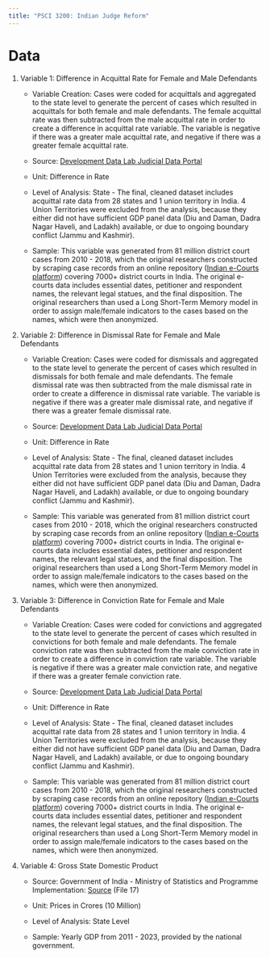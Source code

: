```yaml
---
title: "PSCI 3200: Indian Judge Reform"
---
```


# Data

1.  Variable 1: Difference in Acquittal Rate for Female and Male Defendants

    -   Variable Creation: Cases were coded for acquittals and aggregated to the state level to generate the percent of cases which resulted in acquittals for both female and male defendants. The female acquittal rate was then subtracted from the male acquittal rate in order to create a difference in acquittal rate variable. The variable is negative if there was a greater male acquittal rate, and negative if there was a greater female acquittal rate. 

    -   Source: [Development Data Lab Judicial Data Portal](https://www.devdatalab.org/judicial-data)

    -   Unit: Difference in Rate 

    -   Level of Analysis: State - The final, cleaned dataset includes acquittal rate data from 28 states and 1 union territory in India. 4 Union Territories were excluded from the analysis, because they either did not have sufficient GDP panel data (Diu and Daman, Dadra Nagar Haveli, and Ladakh) available, or due to ongoing boundary conflict (Jammu and Kashmir).

    -   Sample: This variable was generated from 81 million district court cases from 2010 - 2018, which the original researchers constructed by scraping case records from an online repository ([Indian e-Courts platform](https://districts.ecourts.gov.in/)) covering 7000+ district courts in India. The original e-courts data includes essential dates, petitioner and respondent names, the relevant legal statues, and the final disposition. The original researchers than used a Long Short-Term Memory model in order to assign male/female indicators to the cases based on the names, which were then anonymized.  

2.  Variable 2: Difference in Dismissal Rate for Female and Male Defendants 

    -   Variable Creation: Cases were coded for dismissals and aggregated to the state level to generate the percent of cases which resulted in dismissals for both female and male defendants. The female dismissal rate was then subtracted from the male dismissal rate in order to create a difference in dismissal rate variable. The variable is negative if there was a greater male dismissal rate, and negative if there was a greater female dismissal rate.

    -   Source: [Development Data Lab Judicial Data Portal](https://www.devdatalab.org/judicial-data)

    -   Unit: Difference in Rate 

    -   Level of Analysis: State - The final, cleaned dataset includes acquittal rate data from 28 states and 1 union territory in India. 4 Union Territories were excluded from the analysis, because they either did not have sufficient GDP panel data (Diu and Daman, Dadra Nagar Haveli, and Ladakh) available, or due to ongoing boundary conflict (Jammu and Kashmir).

    -   Sample: This variable was generated from 81 million district court cases from 2010 - 2018, which the original researchers constructed by scraping case records from an online repository ([Indian e-Courts platform](https://districts.ecourts.gov.in/)) covering 7000+ district courts in India. The original e-courts data includes essential dates, petitioner and respondent names, the relevant legal statues, and the final disposition. The original researchers than used a Long Short-Term Memory model in order to assign male/female indicators to the cases based on the names, which were then anonymized.  

3.  Variable 3: Difference in Conviction Rate for Female and Male Defendants 

    -   Variable Creation: Cases were coded for convictions and aggregated to the state level to generate the percent of cases which resulted in convictions for both female and male defendants. The female conviction rate was then subtracted from the male conviction rate in order to create a difference in conviction rate variable. The variable is negative if there was a greater male conviction rate, and negative if there was a greater female conviction rate. 

    -   Source: [Development Data Lab Judicial Data Portal](https://www.devdatalab.org/judicial-data)

    -   Unit: Difference in Rate 

    -   Level of Analysis: State - The final, cleaned dataset includes acquittal rate data from 28 states and 1 union territory in India. 4 Union Territories were excluded from the analysis, because they either did not have sufficient GDP panel data (Diu and Daman, Dadra Nagar Haveli, and Ladakh) available, or due to ongoing boundary conflict (Jammu and Kashmir).

    -   Sample: This variable was generated from 81 million district court cases from 2010 - 2018, which the original researchers constructed by scraping case records from an online repository ([Indian e-Courts platform](https://districts.ecourts.gov.in/)) covering 7000+ district courts in India. The original e-courts data includes essential dates, petitioner and respondent names, the relevant legal statues, and the final disposition. The original researchers than used a Long Short-Term Memory model in order to assign male/female indicators to the cases based on the names, which were then anonymized.  

4.  Variable 4: Gross State Domestic Product 

    -   Source: Government of India - Ministry of Statistics and Programme Implementation: [Source](https://mospi.gov.in/data) (File 17) 

    -   Unit: Prices in Crores (10 Million) 

    -   Level of Analysis: State Level 

    -   Sample: Yearly GDP from 2011 - 2023, provided by the national government.
